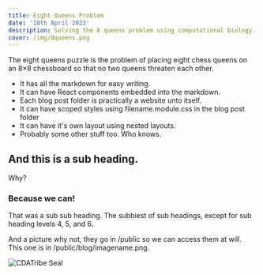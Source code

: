 ---
title: Eight Queens Problem 
date: '18th April 2023'
description: Solving the 8 queens problem using computational biology. 
cover: /img/8queens.png
---

The eight queens puzzle is the problem of placing eight chess queens on an 8×8 chessboard so that no two queens threaten each other. 

- It has all the markdown for easy writing.
- It can have React components embedded into the markdown.
- Each blog post folder is practically a website unto itself.
- It can have scoped styles using filename.module.css in the blog post folder
- It can have it's own layout using nested layouts.
- Probably some other stuff too. Who knows.

## And this is a sub heading.

Why?

### Because we can!

That was a sub sub heading. The subbiest of sub headings, except for sub heading levels 4, 5, and 6.

And a picture why not, they go in /public so we can access them at will. This one is in /public/blog/imagename.png.

![CDATribe Seal](/img/8queens.png)
